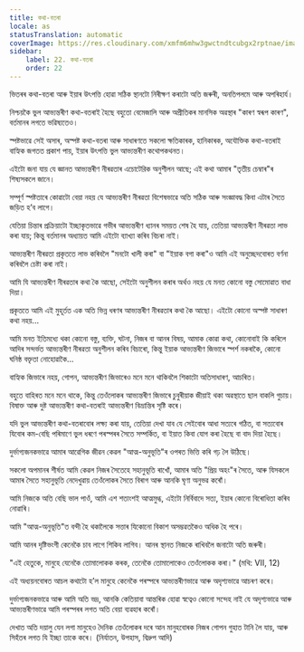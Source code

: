 ```yaml
---
title: কথা-বতৰা
locale: as
statusTranslation: automatic
coverImage: https://res.cloudinary.com/xmfm6mhw3gwctndtcubgx2rptnae/image/upload/v1740468922/small_cover_tratado_de_psicologia_revolucionaria_a4c0dca4e0.webp
sidebar:
    label: 22. কথা-বতৰা
    order: 22
---
```

ভিতৰৰ কথা-বতৰা আৰু ইয়াৰ উৎপত্তি হোৱা সঠিক স্থানটো নিৰীক্ষণ কৰাটো অতি জৰুৰী, অনতিপলমে আৰু অপৰিহাৰ্য।

নিশ্চয়কৈ ভুল আভ্যন্তৰীণ কথা-বতৰাই হৈছে বহুতো বেমেজালি আৰু অপ্ৰীতিকৰ মানসিক অৱস্থাৰ "কাৰণ স্বৰূপ কাৰণ", বৰ্তমানৰ লগতে ভৱিষ্যতেও।

স্পষ্টভাৱে সেই অসাৰ, অস্পষ্ট কথা-বতৰা আৰু সাধাৰণতে সকলো ক্ষতিকাৰক, হানিকাৰক, অযৌক্তিক কথা-বতৰাই বাহ্যিক জগতত প্ৰকাশ পায়, ইয়াৰ উৎপত্তি ভুল আভ্যন্তৰীণ কথোপকথনত।

এইটো জনা যায় যে জ্ঞানত আভ্যন্তৰীণ নীৰৱতাৰ এচোটেরিক অনুশীলন আছে; এই কথা আমাৰ "তৃতীয় চেম্বাৰ"ৰ শিষ্যসকলে জানে।

সম্পূৰ্ণ স্পষ্টতাৰে কোৱাটো বেয়া নহয় যে আভ্যন্তৰীণ নীৰৱতা বিশেষভাৱে অতি সঠিক আৰু সংজ্ঞাবদ্ধ কিবা এটাৰ সৈতে জড়িত হ’ব লাগে।

যেতিয়া চিন্তাৰ প্ৰক্ৰিয়াটো ইচ্ছাকৃতভাৱে গভীৰ আভ্যন্তৰীণ ধ্যানৰ সময়ত শেষ হৈ যায়, তেতিয়া আভ্যন্তৰীণ নীৰৱতা লাভ কৰা যায়; কিন্তু বৰ্তমানৰ অধ্যায়ত আমি এইটো ব্যাখ্যা কৰিব বিচৰা নাই।

আভ্যন্তৰীণ নীৰৱতা প্ৰকৃততে লাভ কৰিবলৈ "মনটো খালী কৰা" বা "ইয়াক বগা কৰা"ও আমি এই অনুচ্ছেদবোৰত বৰ্ণনা কৰিবলৈ চেষ্টা কৰা নাই।

আমি যি আভ্যন্তৰীণ নীৰৱতাৰ কথা কৈ আছো, সেইটো অনুশীলন কৰাৰ অৰ্থও নহয় যে মনত কোনো বস্তু সোমোৱাত বাধা দিয়া।

প্ৰকৃততে আমি এই মুহূৰ্তত এক অতি ভিন্ন ধৰণৰ আভ্যন্তৰীণ নীৰৱতাৰ কথা কৈ আছো। এইটো কোনো অস্পষ্ট সাধাৰণ কথা নহয়...

আমি মনত ইতিমধ্যে থকা কোনো বস্তু, ব্যক্তি, ঘটনা, নিজৰ বা আনৰ বিষয়, আমাক কোৱা কথা, কোনোবাই কি কৰিলে আদিৰ সন্দৰ্ভত আভ্যন্তৰীণ নীৰৱতা অনুশীলন কৰিব বিচাৰো, কিন্তু ইয়াক আভ্যন্তৰীণ জিভাৰে স্পৰ্শ নকৰাকৈ, কোনো ঘনিষ্ঠ বক্তৃতা নোহোৱাকৈ...

বাহ্যিক জিভাৰে নহয়, গোপন, আভ্যন্তৰীণ জিভাৰেও মনে মনে থাকিবলৈ শিকাটো অতিসাধাৰণ, আচৰিত।

বহুতে বাহিৰত মনে মনে থাকে, কিন্তু তেওঁলোকৰ আভ্যন্তৰীণ জিভাৰে চুবুৰীয়াক জীয়াই থকা অৱস্থাতে ছাল বাকলি গুচায়। বিষাক্ত আৰু দুষ্ট আভ্যন্তৰীণ কথা-বতৰাই আভ্যন্তৰীণ বিভ্ৰান্তিৰ সৃষ্টি কৰে।

যদি ভুল আভ্যন্তৰীণ কথা-বতৰাবোৰ লক্ষ্য কৰা যায়, তেতিয়া দেখা যাব যে সেইবোৰ আধা সত্যৰে গঠিত, বা সত্যবোৰ যিবোৰ কম-বেছি পৰিমাণে ভুল ধৰণে পৰস্পৰৰ সৈতে সম্পৰ্কিত, বা ইয়াত কিবা যোগ কৰা হৈছে বা বাদ দিয়া হৈছে।

দুৰ্ভাগ্যজনকভাৱে আমাৰ আৱেগিক জীৱন কেৱল "আত্ম-অনুভূতি"ৰ ওপৰত ভিত্তি কৰি গঢ় লৈ উঠিছে।

সকলো অপমানৰ শীৰ্ষত আমি কেৱল নিজৰ সৈতেহে সহানুভূতি ৰাখোঁ, আমাৰ অতি "প্ৰিয় অহং"ৰ সৈতে, আৰু যিসকলে আমাৰ সৈতে সহানুভূতি নেদেখুৱায় তেওঁলোকৰ সৈতে বিৰাগ আৰু আনকি ঘৃণা অনুভৱ কৰোঁ।

আমি নিজকে অতি বেছি ভাল পাওঁ, আমি এশ শতাংশই আত্মমুগ্ধ, এইটো নিৰ্বিবাদে সত্য, ইয়াৰ কোনো বিৰোধিতা কৰিব নোৱাৰি।

আমি "আত্ম-অনুভূতি"ত বন্দী হৈ থকালৈকে সত্তাৰ যিকোনো বিকাশ অসম্ভৱতকৈও অধিক হৈ পৰে।

আমি আনৰ দৃষ্টিভংগী কেনেকৈ চাব লাগে শিকিব লাগিব। আনৰ স্থানত নিজকে ৰাখিবলৈ জনাটো অতি জৰুৰী।

"এই হেতুকে, মানুহে যেনেকৈ তোমালোকক কৰক, তেনেকৈ তোমালোকেও তেওঁলোকক কৰা।" (মথি: VII, 12)

এই অধ্যয়নবোৰত আচল কথাটো হ’ল মানুহে কেনেকৈ পৰস্পৰে আভ্যন্তৰীণভাৱে আৰু অদৃশ্যভাৱে আচৰণ কৰে।

দুৰ্ভাগ্যজনকভাৱে আৰু আমি অতি ভদ্ৰ, আনকি কেতিয়াবা আন্তৰিক হোৱা স্বত্বেও কোনো সন্দেহ নাই যে অদৃশ্যভাৱে আৰু আভ্যন্তৰীণভাৱে আমি পৰস্পৰৰ লগত অতি বেয়া ব্যৱহাৰ কৰোঁ।

দেখাত অতি দয়ালু যেন লগা মানুহেও দৈনিক তেওঁলোকৰ দৰে আন মানুহবোৰক নিজৰ গোপন গুহাত টানি লৈ যায়, আৰু সিহঁতৰ লগত যি ইচ্ছা তাকে কৰে। (নিৰ্যাতন, উপহাস, বিদ্ৰুপ আদি)


